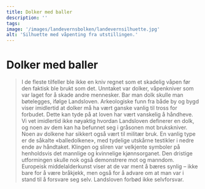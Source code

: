 ```yaml
---
title: Dolker med baller
description: ''
tags:
image: '/images/landevernsbolken/landevernsilhuette.jpg'
alt: 'Silhuette med våpenting fra utstillingen.'
---
```



# Dolker med baller

<Blockquote
    quote='«Det er kjent for de fleste at det er forbudt å bære dolker.»' 
    footer='Mannhelgeboken, kapittel 15' />

<Spacer height={40}/>
<Container stil="initial side">
    I de fleste tilfeller ble ikke en kniv regnet som et skadelig våpen før den faktisk ble brukt som det. Unntaket var dolker, våpenkniver som var laget for å skade andre mennesker. Bar man dolk skulle man bøtelegges, ifølge Landsloven. Arkeologiske funn fra både by og bygd viser imidlertid at dolker må ha vært ganske vanlig til tross for forbudet. Dette kan tyde på at loven har vært vanskelig å håndheve. Vi vet imidlertid ikke nøyaktig hvordan Landsloven definerer en dolk, og noen av dem kan ha befunnet seg i gråsonen mot brukskniver. Noen av dolkene har sikkert også vært til militær bruk. En vanlig type er de såkalte «balledolkene», med tydelige utskårne testikler i nedre ende av håndtaket. Klingen og sliren var velkjente symboler på henholdsvis det mannlige og kvinnelige kjønnsorganet. Den dristige utformingen skulle nok også demonstrere mot og manndom. Europeisk middelalderkunst viser at de var ment å bæres synlig – ikke bare for å være bråkjekk, men også for å advare om at man var i stand til å forsvare seg selv. Landsloven forbød ikke selvforsvar.
</Container>

<Figure
    image="/images/mannhelgebolken/balledolk.jpg"
    title="Balledolk"
    alt="Balledolk blant andre dolker i en utstillingsmonter"
>
</Figure>